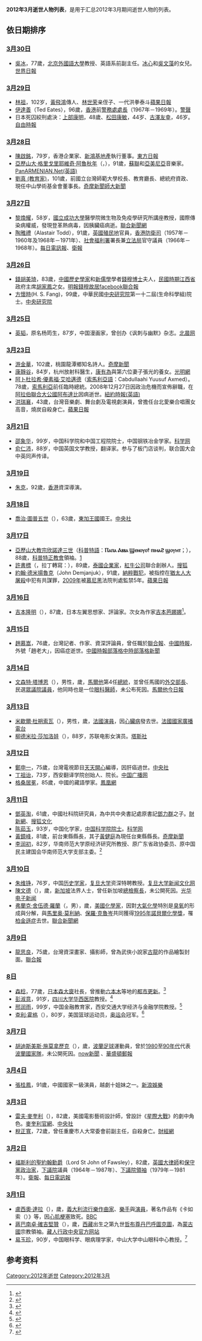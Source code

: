 <center>{{Quotation|{{MonthTOC|2012年|逝世人物列表}}}}</center>

{{TOCright}}

'''2012年3月逝世人物列表'''，是用于汇总2012年3月期间逝世人物的列表。

== 依日期排序 ==
=== [[3月30日|3月30日]] ===
*[[吳冰_(1935年)|吳冰]]，77歲，[[北京外國語大學|北京外國語大學]]教授、英語系前副主任。[[冰心|冰心]]和[[吳文藻|吳文藻]]的女兒。[https://archive.is/20130428142502/http://www.worldjournal.com/view/aChinanews/18073604/article-%E5%86%B0%E5%BF%83%E5%A5%B3%E5%85%92%E7%97%85%E9%80%9D-%E5%90%B3%E5%86%B0%E4%BA%AB%E5%A3%BD77%E6%AD%B2?instance=china_bull 世界日報]

=== [[3月29日|3月29日]] ===
*[[林祖|林祖]]，102岁，[[黃飛鴻|黃飛鴻]]傳人、[[林世荣|林世荣]]亲侄子、一代洪拳泰斗[http://www1.hk.apple.nextmedia.com/template/apple/art_main.php?iss_id=20120426&sec_id=4104&art_id=16282965 蘋果日報]{{Wayback|url=http://www1.hk.apple.nextmedia.com/template/apple/art_main.php?iss_id=20120426&sec_id=4104&art_id=16282965 |date=20190822104618 }}
* [[伊達善|伊達善]]（Ted Eates），96歲，[[香港|香港]]前[[警務處處長|警務處處長]]（1967年－1969年）。[http://www.police.gov.hk/offbeat/967/chi/n04.htm 警聲]{{Wayback|url=http://www.police.gov.hk/offbeat/967/chi/n04.htm |date=20191005161945 }}
*日本死囚絞刑處決：[[上部康明|上部康明]]，48歲、[[松田康敏|松田康敏]]，44岁、[[古澤友幸|古澤友幸]]，46岁。[https://web.archive.org/web/20120405200323/http://www.libertytimes.com.tw/2012/new/mar/30/today-int4.htm?Slots=BInt 自由時報]

=== [[3月28日|3月28日]] ===
*[[陳啟銘|陳啟銘]]，79岁，香港企業家、[[新鴻基地產|新鴻基地產]]執行董事。[http://orientaldaily.on.cc/cnt/news/20120330/00176_012.html 東方日報]{{Wayback|url=http://orientaldaily.on.cc/cnt/news/20120330/00176_012.html |date=20181005211055 }}
*[[亞歷山大·格里戈里耶維奇·阿魯秋年|亞歷山大·格里戈里耶維奇·阿魯秋年]]（{{lang-hy|Ալեքսանդր Գրիգորի Հարությունյանը}}，{{lang-ru|Алекса́ндр Григо́рьевич Арутюня́н}}），91歲，[[蘇聯|蘇聯]]和[[亞美尼亞|亞美尼亞]]音樂家。[http://www.panarmenian.net/eng/news/100660/ PanARMENIAN.Net(英語)]{{Wayback|url=http://www.panarmenian.net/eng/news/100660/ |date=20201022032928 }}
*[[劉真_(教育家)|劉真 (教育家)]]，101歲，前國立台灣師範大學校長、教育廳長、總統府資政、現任中山學術基金會董事長。[http://tw.news.yahoo.com/劉真辭世-享年101歲-160310590.html 奇摩新聞]{{Wayback|url=http://tw.news.yahoo.com/%E5%8A%89%E7%9C%9F%E8%BE%AD%E4%B8%96-%E4%BA%AB%E5%B9%B4101%E6%AD%B2-160310590.html |date=20181002022629 }}[http://pr.ntnu.edu.tw/news/index.php?mode=data&id=11784 師大新聞]{{Wayback|url=http://pr.ntnu.edu.tw/news/index.php?mode=data&id=11784 |date=20201027090609 }}

=== [[3月27日|3月27日]] ===
*[[黎煥耀|黎煥耀]]，58岁，[[國立成功大學|國立成功大學]]醫學院微生物及免疫學研究所講座教授，國際傳染病權威，發現登革熱病毒，因胰臟癌病逝。[https://web.archive.org/web/20120331023214/http://udn.com/NEWS/HEALTH/HEA1/6990792.shtml 聯合新聞網]
* [[陶雅禮|陶雅禮]]（Alastair Todd），91歲，[[英國|英國]][[殖民地|殖民地]]官員，[[香港|香港]][[防衛司|防衛司]]（1957年－1960年及1968年－1971年）、[[社會福利署|社會福利署]]署長兼[[立法局|立法局]]官守議員（1966年－1968年）。[http://www.telegraph.co.uk/news/obituaries/9234893/Alastair-Todd.html 每日電訊報]{{Wayback|url=http://www.telegraph.co.uk/news/obituaries/9234893/Alastair-Todd.html |date=20181003111518 }}、[http://www.guardian.co.uk/theguardian/2012/apr/02/the-rev-alastair-todd-obituary 衛報]{{Wayback|url=http://www.guardian.co.uk/theguardian/2012/apr/02/the-rev-alastair-todd-obituary |date=20120409123958 }}

=== [[3月26日|3月26日]] ===
*[[錢胡美琦|錢胡美琦]]，83歲，[[中國|中國]][[歷史學家|歷史學家]]和[[新儒學|新儒學]]學者[[錢穆|錢穆博士]]夫人，[[民國時期|民國時期]][[江西省|江西省]]政府主席[[胡家鳳|胡家鳳]]之女。[https://archive.is/20130107161546/http://news.sina.com.hk/news/3/1/1/2620923/1.html 明報][http://www.facebook.com/permalink.php?id=219744354737251&story_fbid=359686064076412 錢穆故居facebook ]{{Wayback|url=http://www.facebook.com/permalink.php?id=219744354737251&story_fbid=359686064076412 |date=20190214081340 }}[http://udn.com/NEWS/READING/X5/7005466.shtml 聯合報]{{dead link|date=十一月 2017 |bot=InternetArchiveBot }}
*[[方懷時|方懷時]](H. S. Fang)，99歲，中華民國[[中央研究院|中央研究院]]第一十二屆(生命科學組)院士。[https://academicians.sinica.edu.tw/index.php?func=1-D方懷時 中央研究院]{{Wayback|url=https://academicians.sinica.edu.tw/index.php?func=1-D%E6%96%B9%E6%87%B7%E6%99%82 |date=20180929233339 }}

=== [[3月25日|3月25日]] ===
*[[英韬|英韬]]，原名杨筠生，87岁，中国漫画家，曾创办《讽刺与幽默》杂志。[https://archive.is/20130101113032/http://www.morningpost.com.cn/wenti/wyxw/2012-03-27/320704.shtml 北晨网]

=== [[3月23日|3月23日]] ===
*[[游金華|游金華]]，102歲，桃園龍潭鄉知名詩人。[http://tw.news.yahoo.com/%E6%96%87%E5%AD%B8%E8%A9%A9%E4%BA%BA%E6%B8%B8%E9%87%91%E8%8F%AF%E8%BE%AD%E4%B8%96-%E4%BA%AB%E5%A3%BD102%E6%AD%B2-120219016.html 奇摩新聞]{{Wayback|url=http://tw.news.yahoo.com/%E6%96%87%E5%AD%B8%E8%A9%A9%E4%BA%BA%E6%B8%B8%E9%87%91%E8%8F%AF%E8%BE%AD%E4%B8%96-%E4%BA%AB%E5%A3%BD102%E6%AD%B2-120219016.html |date=20190214081341 }}
*[[康靜谷|康靜谷]]，84岁，杭州放射科醫生，[[康有為|康有為]]與第六位妻子張光的養女。[https://archive.is/20130424150737/http://big5.gmw.cn/g2b/life.gmw.cn/2012-03/25/content_3831896.htm 光明網 ]
*[[阿卜杜拉希·優素福·艾哈邁德|阿卜杜拉希·優素福·艾哈邁德]]（[[索馬利亞語|索馬利亞語]]：Cabdullaahi Yuusuf Axmed）。78歲，[[索馬利亞|索馬利亞]]前任臨時總統。2008年12月27日因政治危機而宣佈辭職，在[[阿拉伯聯合大公國|阿拉伯聯合大公國]][[阿布達比|阿布達比]]因病逝世。[http://www.nytimes.com/2012/03/24/world/africa/abdullahi-yusuf-ahmed-ex-strongman-of-somalia-dies-at-77.html 紐約時報(英語)]{{Wayback|url=http://www.nytimes.com/2012/03/24/world/africa/abdullahi-yusuf-ahmed-ex-strongman-of-somalia-dies-at-77.html |date=20200630060026 }}
*[[洪瑞襄|洪瑞襄]]，43歲，台灣音樂劇、舞台劇及電視劇演員，曾擔任台北愛樂合唱團女高音，燒炭自殺身亡。[https://web.archive.org/web/20120325212233/http://tw.nextmedia.com/realtimenews/article/entertainment/20120323/115638 蘋果日報]

=== [[3月21日|3月21日]] ===
*[[邵象华|邵象华]]，99岁，中国科学院和中国工程院院士，中国钢铁冶金学家。[http://news.sciencenet.cn/htmlnews/2012/3/261639.shtm 科学网]{{Wayback|url=http://news.sciencenet.cn/htmlnews/2012/3/261639.shtm |date=20191231160653 }}
*[[俞仁沛|俞仁沛]]，88岁，中国英国文学教授，翻译家。参与了板门店谈判，联合国大会中英同声传译。

=== [[3月19日|3月19日]] ===
*[[朱克|朱克]]，92歲，[[香港|香港]]資深導演。

=== [[3月18日|3月18日]] ===
*[[喬治·圖普五世|喬治·圖普五世]]（{{lang-en|George Tupou V}}），63歲，[[東加王國|東加王國]]國王。[https://web.archive.org/web/20120321182157/http://udn.com/NEWS/WORLD/WOR3/6970639.shtml 中央社]

=== [[3月17日|3月17日]] ===
*[[亞歷山大教宗欣諾達三世|亞歷山大教宗欣諾達三世]]（[[科普特語|科普特語]]：'''Ⲡⲁⲡⲁ Ⲁⲃⲃⲁ Ϣⲉⲛⲟⲩⲟϯ ⲡⲓⲙⲁϩ ϣⲟⲩⲙⲧ'''；{{lang-ar|بابا الإسكندرية شنودة الثالث}}），88歲，[[科普特正教會|科普特正教會]]領袖。[http://www.usatoday.com/news/religion/story/2012-03-17/coptic-pope-dead/53589320/1?csp=34news]{{Wayback|url=http://www.usatoday.com/news/religion/story/2012-03-17/coptic-pope-dead/53589320/1?csp=34news |date=20160316211909 }}
*[[許書標|許書標]]（{{lang-th|'''เฉลียว อยู่วิทยา'''}}，拉丁轉寫：{{lang|la|'''Chaleo Yoovidhya'''}}），89歲，[[泰國|泰國]][[企業家|企業家]]，[[紅牛公司|紅牛公司]]聯合創辦人。[http://business.sohu.com/20120319/n338191945.shtml 搜狐]{{Wayback|url=http://business.sohu.com/20120319/n338191945.shtml |date=20200617013746 }}
*[[約翰·德米揚魯克|約翰·德米揚魯克]]（John Demjanjuk），91歲，[[納粹|納粹]][[戰犯|戰犯]]，被指控在[[猶太人大屠殺|猶太人大屠殺]]中犯有共謀罪，[[2009年|2009年]]被[[慕尼黑|慕尼黑]]法院判處監禁5年。[https://web.archive.org/web/20190822104532/https://tw.appledaily.com/ 蘋果日報]

=== [[3月16日|3月16日]] ===
*[[吉本隆明|吉本隆明]]（{{lang-ja|吉本 隆明}}），87歲，日本左翼思想家、評論家。次女為作家[[吉本芭娜娜|吉本芭娜娜]]<ref>{{Cite web |url=http://www.47news.jp/47topics/e/226748.php |title=【吉本隆明氏死去】 戦後思想に圧倒的な影響 時代と格闘したカリスマ 若者を引きつけた吉本思想 |accessdate=2018-09-10 |archive-date=2013-10-14 |archive-url=https://web.archive.org/web/20131014020444/http://www.47news.jp/47topics/e/226748.php |dead-url=no }}</ref>。

=== [[3月15日|3月15日]] ===
*[[趙慕嵩|趙慕嵩]]，76歲，台灣記者、作家、資深評論員，曾任職於[[聯合報|聯合報]]、[[中國時報|中國時報]]，外號「趙老大」，因癌症逝世。[https://web.archive.org/web/20120316173028/http://blog.chinatimes.com/chao/archive/2012/03/16/2108023.html 中國時報部落格][https://web.archive.org/web/20120317053237/http://blog.chinatimes.com/blognews/archive/2012/03/16/2108077.html 中時部落格新聞]

=== [[3月14日|3月14日]] ===
*[[文森特·塔博恩|文森特·塔博恩]]（{{lang-mt|Vincent "Ċensu" Tabone}}），男性，{{age|1913|03|30|2012|03|14}}歲，[[馬爾他|馬爾他]]第4任[[馬爾他總統|總統]]，並曾任馬國的[[馬爾他外交部長|外交部長]]、民選[[馬爾他眾議院|眾議院議員]]，他同時也是一位[[眼科學|眼科]][[醫師|醫師]]，未公布死因。<small>{{en}}</small>[http://www.maltatoday.com.mt/en/newsdetails/news/national/Gentleman-politician-Censu-Tabone-passes-away-20120314 馬爾他今日報]{{Wayback|url=http://www.maltatoday.com.mt/en/newsdetails/news/national/Gentleman-politician-Censu-Tabone-passes-away-20120314 |date=20120815191611 }}

=== [[3月13日|3月13日]] ===
*[[米歇爾·杜朔索瓦|米歇爾·杜朔索瓦]]（{{lang-fr|Michel Duchaussoy}}），男性，{{age|1938|11|29|2012|03|13}}歲，[[法國|法國]][[演員|演員]]，因[[心臟病|心臟病]]發去世。[http://www.chinese.rfi.fr/%E9%AD%85%E5%8A%9B%E6%B3%95%E5%85%B0%E8%A5%BF/20120316-%E4%BC%98%E7%A7%80%E2%80%9C%E9%85%8D%E8%A7%92%E2%80%9D%E2%80%94%E2%80%94%E7%B1%B3%E6%AD%87%E5%B0%94-%E2%88%99%E6%9D%9C%E6%9C%94%E7%B4%A2%E7%93%A6 法國國家廣播電台]{{Wayback|url=http://www.chinese.rfi.fr/%E9%AD%85%E5%8A%9B%E6%B3%95%E5%85%B0%E8%A5%BF/20120316-%E4%BC%98%E7%A7%80%E2%80%9C%E9%85%8D%E8%A7%92%E2%80%9D%E2%80%94%E2%80%94%E7%B1%B3%E6%AD%87%E5%B0%94-%E2%88%99%E6%9D%9C%E6%9C%94%E7%B4%A2%E7%93%A6 |date=20190822104531 }}
*[[柳德米拉·莎加洛娃|柳德米拉·莎加洛娃]]（{{lang-ru|Людмила Шагалова}}），88岁，苏联电影女演员。[http://www.itar-tass.com/c1/366205.html 塔斯社]{{Wayback|url=http://www.itar-tass.com/c1/366205.html |date=20120317020324 }}

=== [[3月12日|3月12日]] ===
*[[鄭申一|鄭申一]]，75歲，台灣電視節目[[天天開心|天天開心]]編導，因肝癌過世。[https://web.archive.org/web/20120407073258/http://www.cna.com.tw/News/aALL/201204060082.aspx 中央社]
*[[丁祖诒|丁祖诒]]，73岁，西安翻译学院创始人、院长。[http://edu.cnr.cn/yw/201203/t20120314_509286138.html 中国广播网]{{Wayback|url=http://edu.cnr.cn/yw/201203/t20120314_509286138.html |date=20140314054700 }}
*[[格桑居冕|格桑居冕]]，85歲，中國的藏語學家。[http://edu.ifeng.com/gaoxiao/detail_2012_03/26/13453048_0.shtml 鳳凰網]{{Dead link|date=2018年8月 |bot=InternetArchiveBot |fix-attempted=yes }}

=== [[3月11日|3月11日]] ===
*[[鄧英淘|鄧英淘]]，61歲，中國社科院研究員，為中共中央書記處原書記[[鄧力群|鄧力群]]之子。[http://china.caixin.com/2012-03-12/100366970.html 財新網]{{Wayback|url=http://china.caixin.com/2012-03-12/100366970.html |date=20150217174849 }}、[http://cul.sohu.com/20120312/n337440881.shtml 搜狐文化]{{Wayback|url=http://cul.sohu.com/20120312/n337440881.shtml |date=20200617033702 }}
*[[陈茹玉|陈茹玉]]，93岁，中国化学家，[[中国科学院院士|中国科学院院士]]。[http://news.sciencenet.cn/htmlnews/2012/3/261218.shtm 科学网]{{Wayback|url=http://news.sciencenet.cn/htmlnews/2012/3/261218.shtm |date=20120316202056 }}
*[[黃鏡峰|黃鏡峰]]，81歲，前台東縣縣長，其子[[黃健庭|黃健庭]]為現任台東縣縣長。[http://tw.news.yahoo.com/%E8%80%81%E7%B8%A3%E9%95%B7%E8%BE%AD%E4%B8%96-%E5%8F%B0%E6%9D%B1%E7%B8%A3%E6%B0%91%E7%84%A1%E9%99%90%E8%BF%BD%E6%80%9D-092220190.html 奇摩新聞]{{Wayback|url=http://tw.news.yahoo.com/%E8%80%81%E7%B8%A3%E9%95%B7%E8%BE%AD%E4%B8%96-%E5%8F%B0%E6%9D%B1%E7%B8%A3%E6%B0%91%E7%84%A1%E9%99%90%E8%BF%BD%E6%80%9D-092220190.html |date=20181123200750 }}
*[[李润初|李润初]]，82岁，华南师范大学原经济研究所教授、原广东省政协委员、原中国民主建国会华南师范大学支部主委。<ref>{{Cite web|url=http://em.scnu.edu.cn/a/20120313/1772.html|title=李润初教授讣告 - 综合 - 华南师范大学经济与管理学院|accessdate=2018-11-23|work=em.scnu.edu.cn|archive-date=2018-11-23|archive-url=https://web.archive.org/web/20181123200724/http://em.scnu.edu.cn/a/20120313/1772.html|dead-url=no}}</ref>

=== [[3月10日|3月10日]] ===
*[[朱维铮|朱维铮]]，76岁，中国[[历史学家|历史学家]]，[[复旦大学|复旦大学]]资深特聘教授。[https://web.archive.org/web/20120314203018/http://news.fudan.edu.cn/2012/0310/30122.html 复旦大学新闻文化网]
*[[陳文德_(新加坡)|陳文德]]（{{lang-en|Tan Boon Teik}}），{{age|1929|1|17|2012|3|10}}歲，[[新加坡|新加坡]]法界人士，曾任新加坡[[新加坡檢察長|總檢察長]]，未公開死因。[https://web.archive.org/web/20120313005804/http://www.kwongwah.com.my/news/2012/03/12/145.html 光华电子新闻]
*[[弗蘭克·舍伍德·羅蘭|弗蘭克·舍伍德·羅蘭]]（{{lang-en|Frank Sherwood Rowland}}，男），{{age|1927|6|28|2012|3|10}}歲，[[美國|美國]][[化學家|化學家]]，因對[[大氣化學|大氣化學]]特別是[[臭氧|臭氧]]的形成與分解，與[[馬里奥·莫利納|馬里奥·莫利納]]、[[保羅·克魯岑|保羅·克魯岑]]共同獲得[[1995年|1995年]][[諾貝爾化學獎|諾貝爾化學獎]]，罹[[柏金遜症|柏金遜症]]去世。[http://udn.com/NEWS/BREAKINGNEWS/BREAKINGNEWS5/6957033.shtml 聯合新聞網]{{dead link|date=十一月 2017 |bot=InternetArchiveBot }}

=== [[3月9日|3月9日]] ===
*[[龍思良|龍思良]]，75歲，台灣資深畫家、攝影師，曾為武俠小說家[[古龍|古龍]]的作品繪製封面。[http://udn.com/NEWS/READING/REA8/6954045.shtml 聯合報]{{dead link|date=十一月 2017 |bot=InternetArchiveBot }}

=== [[3月8日|8日]] ===
* [[森稔|森稔]]，77歲，[[日本|日本]][[森大廈|森大廈]]社長，曾推動[[六本木|六本木]]等地的[[都市更新|都市更新]]。<ref>{{Cite web |url=http://udn.com/NEWS/WORLD/WOR3/6960585.shtml |title=聯合報 |accessdate=2012-03-16 |archive-date=2012-03-16 |archive-url=https://web.archive.org/web/20120316211847/http://udn.com/NEWS/WORLD/WOR3/6960585.shtml |dead-url=no }}</ref>
* [[彭淑意|彭淑意]]，91岁，[[四川大学华西医院|四川大学华西医院]]教授。<ref>{{Cite web|url=http://www.cd120.com/htmlnewszhongyaoxinwen/57028.jhtml|title=彭淑意教授讣告 - 重要新闻 - 四川大学华西医院|accessdate=2018-11-13|work=www.cd120.com|archive-date=2018-11-13|archive-url=https://web.archive.org/web/20181113170251/http://www.cd120.com/htmlnewszhongyaoxinwen/57028.jhtml|dead-url=yes}}</ref>
* [[邢润雨|邢润雨]]，99岁，中国金融教育家，西安交通大学经济与金融学院教授。<ref>{{Cite web|url=http://sef.xjtu.edu.cn/info/1096/11937.htm|title=西安交大师生沉痛告别邢润雨教授-西安交通大学经济与金融学院|accessdate=2018-11-16|work=sef.xjtu.edu.cn|archive-date=2018-11-16|archive-url=https://web.archive.org/web/20181116173339/http://sef.xjtu.edu.cn/info/1096/11937.htm|dead-url=yes}}</ref>
* [[查利·霍格|查利·霍格]]（{{lang-en|Charlie Hoag}}），80岁，美国篮球运动员，[[1952年夏季奥运会|奥运会]]冠军。<ref>{{Cite web|url=http://espn.go.com/mens-college-basketball/story/_/id/7667629/ex-kansas-jayhawks-star-gold-medalist-charlie-hoag-dies-81|title=Gold medalist Charlie Hoag dies|accessdate=March 10, 2012|author=Associated Press|date=March 9, 2012|publisher=ESPN|archive-date=2012-03-13|archive-url=https://web.archive.org/web/20120313072839/http://espn.go.com/mens-college-basketball/story/_/id/7667629/ex-kansas-jayhawks-star-gold-medalist-charlie-hoag-dies-81|dead-url=no}}</ref>

=== [[3月7日|3月7日]] ===
*[[胡迪斯美斯·施莫拿歷克|胡迪斯美斯·施莫拿歷克]]（{{lang-pl|Włodzimierz Smolarek}}），{{age|1957|7|16|2012|3|7}}歲，[[波蘭|波蘭]][[足球|足球]]運動員，曾於[[1980年代|1980]]至[[1990年代|90年代]]代表[[波蘭國家足球隊|波蘭國家隊]]，未公開死因。[http://news.now.com/home/sports/player?newsId=2012155574 now新聞] {{Wayback|url=http://news.now.com/home/sports/player?newsId=2012155574 |date=20200629172941 }}、{{en}}[http://www.washingtonpost.com/sports/dcunited/former-poland-striker-wlodzimierz-smolarek-dies-at-age-54/2012/03/07/gIQAnUYWwR_story.html 華盛頓郵報]{{Wayback|url=http://www.washingtonpost.com/sports/dcunited/former-poland-striker-wlodzimierz-smolarek-dies-at-age-54/2012/03/07/gIQAnUYWwR_story.html |date=20181211184714 }}

=== [[3月4日|3月4日]] ===
*[[張桂鳳|張桂鳳]]，91歲，中國國家一級演員，越劇十姐妹之一。[http://ent.sina.com.cn/j/2012-03-04/19173571989.shtml 新浪娛樂]{{Wayback|url=http://ent.sina.com.cn/j/2012-03-04/19173571989.shtml |date=20180928142201 }}

=== [[3月3日|3月3日]] ===
*[[雷夫·麥奎利|雷夫·麥奎利]]（{{lang-en|Ralph McQuarrie}}），82歲，美國電影藝術設計師，曾設計《[[星際大戰|星際大戰]]》的劇中角色。[http://www.ralphmcquarrie.com/ 麥奎利官網]{{Wayback|url=http://www.ralphmcquarrie.com/ |date=20201208162741 }}、[http://news.rti.org.tw/index_newsContent.aspx?nid=344212 中央社]{{dead link|date=十一月 2017 |bot=InternetArchiveBot }}
*[[稅正寬|稅正寬]]，72歲，曾任重慶市人大常委會前副主任，自殺身亡。[http://politics.caijing.com.cn/2012-03-04/111723653.html 財經網]{{Wayback|url=http://politics.caijing.com.cn/2012-03-04/111723653.html |date=20120309044329 }}

=== [[3月2日|3月2日]] ===
* [[諾曼·聖約翰-史蒂華斯，福斯利的聖約翰男爵|福斯利的聖約翰勳爵]]（Lord St John of Fawsley），82歲，[[英國|英國]][[大律師|大律師]]和[[英國保守黨|保守黨]][[政治家|政治家]]，[[英國下議院|下議院]]議員（1964年－1987年）、[[下議院領袖|下議院領袖]]（1979年－1981年）。[http://www.guardian.co.uk/politics/2012/mar/05/lord-st-john-fawsley-dies 衛報]{{Wayback|url=http://www.guardian.co.uk/politics/2012/mar/05/lord-st-john-fawsley-dies |date=20130429045044 }}、[http://www.telegraph.co.uk/news/obituaries/9124613/Lord-St-John-of-Fawsley.html 每日電訊報]{{Wayback|url=http://www.telegraph.co.uk/news/obituaries/9124613/Lord-St-John-of-Fawsley.html |date=20120827111128 }}

=== [[3月1日|3月1日]] ===
*[[盧西奧·達拉|盧西奧·達拉]]（{{lang-it|Lucio Dalla}}），{{age|1943|3|4|2012|3|1}}歲，[[義大利|義大利]][[流行樂|流行樂]][[作曲家|作曲家]]、[[樂手|樂手]]與[[演員|演員]]，著名作品有《卡如索（{{lang|it|Caruso}}）》等，因[[心肌梗塞|心肌梗塞]]致死。{{en}}[http://www.bbc.co.uk/news/world-europe-17257087 BBC]{{Wayback|url=http://www.bbc.co.uk/news/world-europe-17257087 |date=20200920052002 }}
*[[蔣巴南卓·確吉堅贊|蔣巴南卓·確吉堅贊]]（{{bo|z=འཇམ་དཔལ་རྣམ་གྲོལ་ཆོས་ཀྱི་རྒྱལ་མཚན་|w='jam dpal rnam grol chos kyi rgyal mtshan|t=Jampel Namdröl Chökyi Gyeltsen}}），{{age|1932|1|1|2012|3|1}}歲，[[西藏|西藏]]出生之第九世[[哲布尊丹巴呼圖克圖|哲布尊丹巴呼圖克圖]]，為[[蒙古國|蒙古國]]宗教領袖。{{en}}[https://web.archive.org/web/20120304095328/http://tibet.net/2012/03/01/obituary-his-eminence-the-ninth-khalkha-jetsun-dhampa/ 藏人行政中央官方网站]
*[[易玉珍|易玉珍]]，90岁，中国眼科学、眼病理学家，中山大学中山眼科中心教授。<ref>{{Cite web|url=http://www.gzzoc.com/xwzx/tzgg/zytz/201203/t20120303_5325.html|title=讣告：易玉珍教授逝世|accessdate=2018-11-23|work=www.gzzoc.com|archive-date=2018-11-23|archive-url=https://web.archive.org/web/20181123154317/http://www.gzzoc.com/xwzx/tzgg/zytz/201203/t20120303_5325.html|dead-url=no}}</ref>

== 参考资料 ==
{{reflist}}

{{各年各月份逝世人物}}

[[Category:2012年逝世|Category:2012年逝世]]
[[Category:2012年3月|Category:2012年3月]]